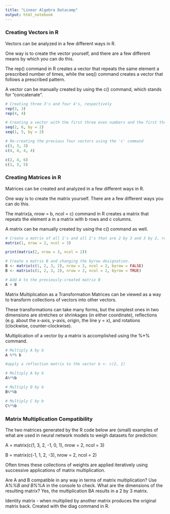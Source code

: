 ```yaml
---
title: "Linear Algebra Datacamp"
output: html_notebook
---
```


### Creating Vectors in R
Vectors can be analyzed in a few different ways in R.

One way is to create the vector yourself, and there are a few different means by which you can do this.

The rep() command in R creates a vector that repeats the same element a prescribed number of times, while the seq() command creates a vector that follows a prescribed pattern.

A vector can be manually created by using the c() command, which stands for "concatenate".

```r
# Creating three 3's and four 4's, respectively
rep(3, 3)
rep(4, 4)

# Creating a vector with the first three even numbers and the first three odd numbers
seq(2, 6, by = 2)
seq(1, 5, by = 2)

# Re-creating the previous four vectors using the 'c' command
c(3, 3, 3)
c(4, 4, 4, 4)

c(2, 4, 6)
c(1, 3, 5)
```

### Creating Matrices in R
Matrices can be created and analyzed in a few different ways in R.

One way is to create the matrix yourself. There are a few different ways you can do this.

The matrix(a, nrow = b, ncol = c) command in R creates a matrix that repeats the element a in a matrix with b rows and c columns.

A matrix can be manually created by using the c() command as well.

```r
# Create a matrix of all 1's and all 2's that are 2 by 3 and 3 by 2, respectively
matrix(1, nrow = 2, ncol = 3)

print(matrix(2, nrow = 3, ncol = 2))

# Create a matrix B and changing the byrow designation.
B <- matrix(c(1, 2, 3, 2), nrow = 2, ncol = 2, byrow = FALSE)
B <- matrix(c(1, 2, 3, 2), nrow = 2, ncol = 2, byrow = TRUE)

# Add A to the previously-created matrix B
A + B
```
Matrix Multiplication as a Transformation
Matrices can be viewed as a way to transform collections of vectors into other vectors.

These transformations can take many forms, but the simplest ones in two dimensions are stretches or shrinkages (in either coordinate), reflections (e.g. about the x-axis, y-axis, origin, the line y = x), and rotations (clockwise, counter-clockwise).

Multiplication of a vector by a matrix is accomplished using the %*% command.

```r
# Multiply A by b
A %*% b

#apply a reflection matrix to the vector b <- c(2, 1)

# Multiply A by b
A%*%b

# Multiply B by b 
B%*%b

# Multiply C by b 
C%*%b
```

### Matrix Multiplication Compatibility
The two matrices generated by the R code below are (small) examples of what are used in neural network models to weigh datasets for prediction:

A = matrix(c(1, 3, 2, -1, 0, 1), nrow = 2, ncol = 3)

B = matrix(c(-1, 1, 2, -3), nrow = 2, ncol = 2)

Often times these collections of weights are applied iteratively using successive applications of matrix multiplication.

Are A and B compatible in any way in terms of matrix multiplication? Use A%*%B and B%*%A in the console to check. What are the dimensions of the resulting matrix? 
Yes, the multiplication BA results in a 2 by 3 matrix.

Identity matrix - when multiplied by another matrix produces the original matrix back. Created with the diag command in R.










